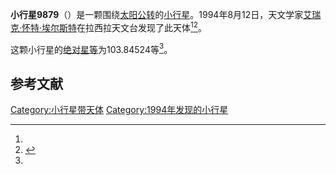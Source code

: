 {{Infobox planet
| bgcolour = #FFFFC0
| name = 9879 Mammuthus
| symbol = 
| image = 
| caption = 
| discovery = yes
| discovery_ref = 
| discoverer = [[艾瑞克·怀特·埃尔斯特|艾瑞克·怀特·埃尔斯特]]
| discovery_site = [[拉西拉天文台|拉西拉天文台]] 
| discovered = 1994年8月12日
| designations = yes
| mp_name = 
| named_after = 
| alt_names = 1994 PZ29/ 1993 FD66
| mp_category = [[主带小行星|主带小行星]]
| orbit_ref = <ref name="a">[http://ssd.jpl.nasa.gov/sbdb.cgi?sstr=9879 9879 Mammuthus] {{Wayback|url=http://ssd.jpl.nasa.gov/sbdb.cgi?sstr=9879 |date=20210717065629 }}，小行星數據庫瀏覽器（JPL Small-Body Database Browser）－[[美国国家航空航天局|美国国家航空航天局]]喷气推进实验室</ref>
| epoch = 2456400.5 (2013年4月18日更新)
| aphelion = {{convert|2.9712474|AU|km|3|abbr=on|lk=out}}
| perihelion = {{convert|1.7944232|AU|km|3|abbr=on}}
| semimajor = {{convert|2.3828353|AU|km|3|abbr=on}}
| eccentricity = 0.2469378
| period = 1343.505561 [[日|日]]<br />3.68[[儒略年|儒略年]]
| avg_speed = 
| inclination = 3.70116
| asc_node = 236.85567
| mean_anomaly = 
| arg_peri = 103.84524
| satellites = 
| physical_characteristics = yes
| dimensions = 
| mass = 
| density = 
| surface_grav = 
| escape_velocity = 
| sidereal_day = 
| axial_tilt = 
| pole_ecliptic_lat = 
| pole_ecliptic_lon = 
| albedo = 
| temperatures= 
| temp_name1 = 
| mean_temp_1 = 
| max_temp_1 = 
| temp_name2 = 
| max_temp_2 = 
| spectral_type = 
| abs_magnitude = 103.84524
}}

'''小行星9879'''（{{lang-en|9879 Mammuthus}}）是一颗围绕[[太阳|太阳]][[公转|公转]]的[[小行星|小行星]]。1994年8月12日，天文学家[[艾瑞克·怀特·埃尔斯特|艾瑞克·怀特·埃尔斯特]]在拉西拉天文台发现了此天体<ref name="a" /><ref>{{cite news|title=小行星列表|url=http://cfa-www.harvard.edu/iau/lists/NumberedMPs.txt|accessdate=2013-07-08|newspaper=哈佛大学|archive-date=2008-05-17|archive-url=https://web.archive.org/web/20080517010638/http://cfa-www.harvard.edu/iau/lists/NumberedMPs.txt|dead-url=no}}</ref>。

这颗小行星的[[绝对星等|绝对星等]]为103.84524等<ref name="a" />。

==参考文献==
{{reflist}}
{{Minor Planet Number|[[小行星9878|小行星9878]]|[[小行星9880|小行星9880]]}}

{{小天体}}

[[Category:小行星带天体|Category:小行星带天体]]
[[Category:1994年发现的小行星|Category:1994年发现的小行星]]

{{asteroid-stub}}